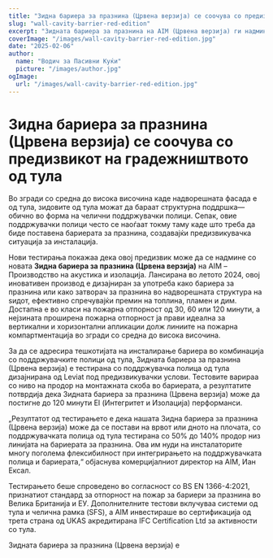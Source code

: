 ```yaml
---
title: "Зидна бариера за празнина (Црвена верзија) се соочува со предизвикот на градежништвото од тула"
slug: "wall-cavity-barrier-red-edition"
excerpt: "Зидната бариера за празнина на AIM (Црвена верзија) ги надминува предизвиците при инсталацијата со интегрирање со поддржувачките полици од тула, додека обезбедува силна заштита од пожар."
coverImage: "/images/wall-cavity-barrier-red-edition.jpg"
date: "2025-02-06"
author:
  name: "Водич за Пасивни Куќи"
  picture: "/images/author.jpg"
ogImage:
  url: "/images/wall-cavity-barrier-red-edition.jpg"
---
```


# Зидна бариера за празнина (Црвена верзија) се соочува со предизвикот на градежништвото од тула

Во згради со средна до висока височина каде надворешната фасада е од тула, зидовите од тула можат да бараат структурна поддршка—обично во форма на челични поддржувачки полици. Сепак, овие поддржувачки полици често се наоѓаат токму таму каде што треба да биде поставена бариерата за празнина, создавајќи предизвикувачка ситуација за инсталација.

Нови тестирања покажаа дека овој предизвик може да се надмине со новата **Зидна бариера за празнина (Црвена верзија)** на AIM – Производство на акустика и изолација. Лансирана во летото 2024, овој иновативен производ е дизајниран за употреба како бариера за празнина или како затворач за празнина во надворешната структура на ѕидот, ефективно спречувајќи премин на топлина, пламен и дим. Достапна е во класи на пожарна отпорност од 30, 60 или 120 минути, а нејзината проширена пожарна отпорност ја прави идеална за вертикални и хоризонтални апликации долж линиите на пожарна компартментација во згради со средна до висока височина.

За да се адресира тешкотијата на инсталирање бариера во комбинација со поддржувачките полици од тула, Зидната бариера за празнина (Црвена верзија) е тестирана со поддржувачка полица од тула дизајнирана од Leviat под предизвикувачки услови. Тестовите варираа со ниво на продор на монтажната скоба во бариерата, а резултатите потврдија дека Зидната бариера за празнина (Црвена верзија) може да постигне до 120 минути EI (Интегритет и Изолација) перформанси.

„Резултатот од тестирањето е дека нашата Зидна бариера за празнина (Црвена верзија) може да се постави на врвот или дното на плочата, со поддржувачката полица од тула тестирана со 50% до 140% продор низ линијата на бариерата за празнина. Ова им нуди на инсталаторите многу поголема флексибилност при интегрирањето на поддржувачката полица и бариерата,“ објаснува комерцијалниот директор на AIM, Иан Ексал.

Тестирањето беше спроведено во согласност со BS EN 1366-4:2021, признатиот стандард за отпорност на пожар за бариери за празнина во Велика Британија и ЕУ. Дополнителните тестови вклучуваа системи од тула и челична рамка (SFS), а AIM инвестираше во сертификација од трета страна од UKAS акредитирана IFC Certification Ltd за активности со тула.

Зидната бариера за празнина (Црвена верзија) е